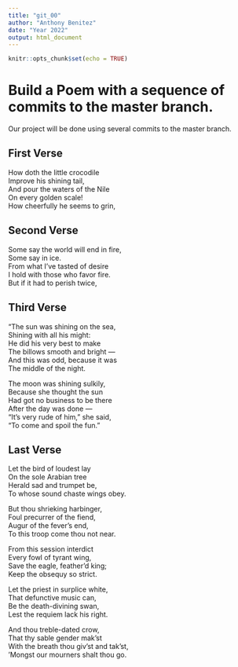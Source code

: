 ```yaml
---
title: "git_00"
author: "Anthony Benitez"
date: "Year 2022"
output: html_document
---
```


```r
knitr::opts_chunk$set(echo = TRUE)
```
# Build a Poem with a sequence of commits to the master branch.
Our project will be done using several commits to the master branch.
<!-- Do not modify or change any text in "!--" bracketed areas such as this --- these are instructions to
you, if you change any of this the git program will notice it and compromise your git merging strategy !-->

## First Verse 
<!--Put the first five lines of a poem by Lewis Carrol in this section!-->
How doth the little crocodile   
     Improve his shining tail,   
And pour the waters of the Nile   
     On every golden scale!   
  How cheerfully he seems to grin,  


## Second Verse
<!--Put the first five lines of a poem by Robert Frost here!-->
Some say the world will end in fire,  
Some say in ice.  
From what I’ve tasted of desire  
I hold with those who favor fire.  
But if it had to perish twice,  

## Third Verse
<!--Put the first two verses of The Walrus and the Carpenter here!-->
"The sun was shining on the sea,  
      Shining with all his might:  
He did his very best to make  
      The billows smooth and bright —  
And this was odd, because it was  
      The middle of the night.  

The moon was shining sulkily,  
      Because she thought the sun  
Had got no business to be there  
      After the day was done —  
"It's very rude of him," she said,  
      "To come and spoil the fun."   


## Last Verse
<!--Put a short poem of your choice 8-20 lines,here!-->
Let the bird of loudest lay  
On the sole Arabian tree  
Herald sad and trumpet be,  
To whose sound chaste wings obey.  

But thou shrieking harbinger,  
Foul precurrer of the fiend,  
Augur of the fever's end,  
To this troop come thou not near.  

From this session interdict  
Every fowl of tyrant wing,  
Save the eagle, feather'd king;  
Keep the obsequy so strict.  

Let the priest in surplice white,  
That defunctive music can,  
Be the death-divining swan,  
Lest the requiem lack his right.  

And thou treble-dated crow,  
That thy sable gender mak'st  
With the breath thou giv'st and tak'st,  
'Mongst our mourners shalt thou go.  